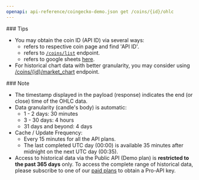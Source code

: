 ```yaml
---
openapi: api-reference/coingecko-demo.json get /coins/{id}/ohlc
---
```


<Tip>
  ### Tips

  - You may obtain the coin ID (API ID) via several ways:
    - refers to respective coin page and find 'API ID'.
    - refers to [`/coins/list`](<https://docs.coingecko.com/v3.0.1/reference/coins-list>) endpoint.
    - refers to google sheets [here](https://docs.google.com/spreadsheets/d/1wTTuxXt8n9q7C4NDXqQpI3wpKu1_5bGVmP9Xz0XGSyU/edit?usp=sharing).
  - For historical chart data with better granularity, you may consider using [/coins/\{id}/market\_chart](/reference/coins-id-market-chart) endpoint.
</Tip>

<Note>
  ### Note

  - The timestamp displayed in the payload (response) indicates the end (or close) time of the OHLC data.
  - Data granularity (candle's body) is automatic:
    - 1 - 2 days: 30 minutes
    - 3 - 30 days: 4 hours
    - 31 days and beyond: 4 days
  - Cache / Update Frequency:  
    - Every 15 minutes for all the API plans.
    - The last completed UTC day (00:00) is available 35 minutes after midnight on the next UTC day (00:35).
  - Access to historical data via the Public API (Demo plan) is **restricted to the past 365 days** only. To access the complete range of historical data, please subscribe to one of our [paid plans](https://www.coingecko.com/en/api/pricing) to obtain a Pro-API key.
</Note>